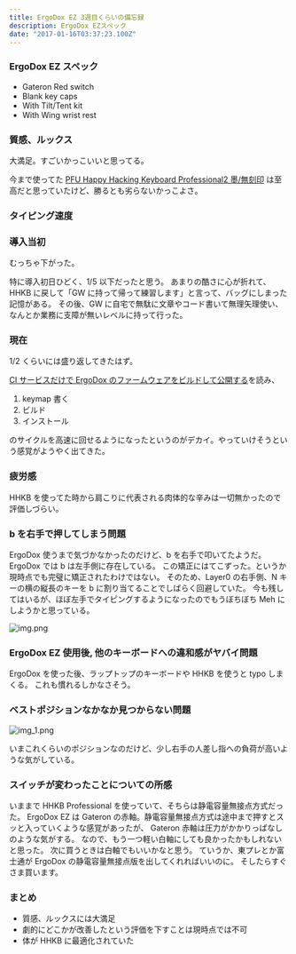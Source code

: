 ```yaml
---
title: ErgoDox EZ 3週目くらいの備忘録
description: ErgoDox EZスペック
date: "2017-01-16T03:37:23.100Z"
---
```


### ErgoDox EZ スペック

- Gateron Red switch
- Blank key caps
- With Tilt/Tent kit
- With Wing wrist rest

### 質感、ルックス

大満足。すごいかっこいいと思ってる。

今まで使ってた [PFU Happy Hacking Keyboard Professional2 墨/無刻印](http://www.amazon.co.jp/exec/obidos/ASIN/B000F8OECM/nabetama-22/ref=nosim/) は至高だと思っていたけど、勝るとも劣らないかっこよさ。

### タイピング速度

### 導入当初

むっちゃ下がった。

特に導入初日ひどく、1/5 以下だったと思う。 あまりの酷さに心が折れて、HHKB に戻して「GW に持って帰って練習します」と言って、バッグにしまった記憶がある。 その後、GW に自宅で無駄に文章やコード書いて無理矢理使い、なんとか業務に支障が無いレベルに持って行った。

### 現在

1/2 くらいには盛り返してきたはず。

[CI サービスだけで ErgoDox のファームウェアをビルドして公開する](http://ymotongpoo.hatenablog.com/entry/2016/04/24/232452)を読み、

1.  keymap 書く
2.  ビルド
3.  インストール

のサイクルを高速に回せるようになったというのがデカイ。やっていけそうという感覚がようやく出てきた。

### 疲労感

HHKB を使ってた時から肩こりに代表される肉体的な辛みは一切無かったので評価しづらい。

### b を右手で押してしまう問題

ErgoDox 使うまで気づかなかったのだけど、b を右手で叩いてたようだ。ErgoDox では b は左手側に存在している。 この矯正にはてこずった。というか現時点でも完璧に矯正されたわけではない。 そのため、Layer0 の右手側、N キーの横の縦長のキーを b に割り当てることでしばらく回避していた。 今も残してはいるが、ほぼ左手でタイピングするようになったのでもうぼちぼち Meh にしようかと思っている。

![img.png](img.png)

### ErgoDox EZ 使用後, 他のキーボードへの違和感がヤバイ問題

ErgoDox を使った後、ラップトップのキーボードや HHKB を使うと typo しまくる。 これも慣れるしかなさそう。

### ベストポジションなかなか見つからない問題

![img_1.png](img_1.png)

いまこれくらいのポジションなのだけど、少し右手の人差し指への負荷が高いような気がしている。

### スイッチが変わったことについての所感

いままで HHKB Professional を使っていて、そちらは静電容量無接点方式だった。 ErgoDox EZ は Gateron の赤軸。静電容量無接点方式は途中まで押すとスッと入っていくような感覚があったが、 Gateron 赤軸は圧力がかかりっぱなしのような気がする。 なので、もう一つ軽い白軸にしても良かったかもしれないと思った。 次に買うときは白軸でもいいかなと思う。 ていうか、東プレとか富士通が ErgoDox の静電容量無接点版を出してくれればいいのに。 そしたらすぐさま買います。

### まとめ

- 質感、ルックスには大満足
- 劇的にどこかが改善したという評価を下すことは現時点では不可
- 体が HHKB に最適化されていた
